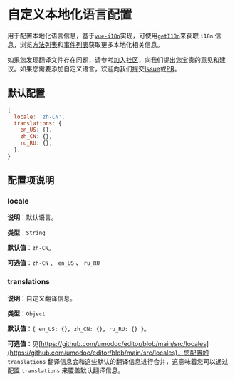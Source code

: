 # 自定义本地化语言配置

用于配置本地化语言信息，基于[`vue-i18n`](https://vue-i18n.intlify.dev/guide/introduction.html)实现，可使用[`getI18n`](/cn/docs/methods#geti18n)来获取 `i18n` 信息，浏览[方法列表](/cn/docs/methods)和[事件列表](/cn/docs/events)获取更多本地化相关信息。

如果您发现翻译文件存在问题，请参考[加入社区](/cn/docs#加入社区)，向我们提出您宝贵的意见和建议。如果您需要添加自定义语言，欢迎向我们提交[Issue](https://github.com/umodoc/editor/issues)或[PR](https://github.com/umodoc/editor/pulls)。

## 默认配置

```js
{
  locale: 'zh-CN',
  translations: {
    en_US: {},
    zh_CN: {},
    ru_RU: {},
  },
}
```

## 配置项说明

### locale

**说明**：默认语言。

**类型**：`String`

**默认值**：`zh-CN`。

**可选值**：`zh-CN` 、 `en_US` 、 `ru_RU`

### translations

**说明**：自定义翻译信息。

**类型**：`Object`

**默认值**：`{ en_US: {}, zh_CN: {}, ru_RU: {} }`。

**可选值**：见[https://github.com/umodoc/editor/blob/main/src/locales](https://github.com/umodoc/editor/blob/main/src/locales)，您配置的 `translations` 翻译信息会和这些默认的翻译信息进行合并，这意味着您可以通过配置 `translations` 来覆盖默认翻译信息。